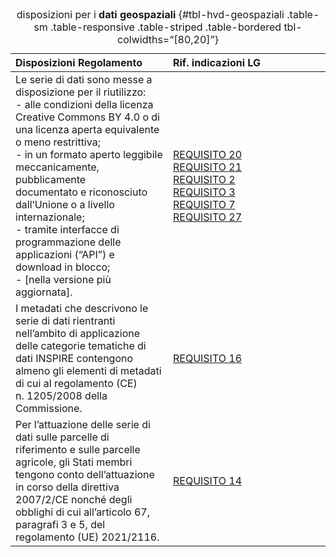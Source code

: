 :::{.column-page-inset-right}

| **Disposizioni Regolamento** | **Rif. indicazioni LG** |
| :--- | :--- |
| Le serie di dati sono messe a disposizione per il riutilizzo:<br>\- alle condizioni della licenza Creative Commons BY 4.0 o di una licenza aperta equivalente o meno restrittiva;<br>\- in un formato aperto leggibile meccanicamente, pubblicamente<br>documentato e riconosciuto dall’Unione o a livello internazionale;<br>\- tramite interfacce di programmazione delle applicazioni ("API") e download in blocco;<br>\- [nella versione più aggiornata]. | [REQUISITO 20](capitolo-6.qmd#req-20)<br>[REQUISITO 21](capitolo-6.qmd#req-21)<br>[REQUISITO 2](capitolo-4.qmd#req-2)<br>[REQUISITO 3](capitolo-4.qmd#req-3)<br>[REQUISITO 7](capitolo-4.qmd#req-7)<br>[REQUISITO 27](capitolo-7.qmd#req-27) |
| I metadati che descrivono le serie di dati rientranti nell’ambito di applicazione delle categorie tematiche di dati INSPIRE contengono almeno gli elementi di metadati di cui al regolamento (CE) n. 1205/2008 della Commissione. | [REQUISITO 16](capitolo-4.qmd#req-16) |
| Per l'attuazione delle serie di dati sulle parcelle di riferimento e sulle parcelle agricole, gli Stati membri tengono conto dell'attuazione in corso della direttiva 2007/2/CE nonché degli obblighi di cui all'articolo 67, paragrafi 3 e 5, del regolamento (UE) 2021/2116. | [REQUISITO 14](capitolo-4.qmd#req-14) |

: disposizioni per i **dati geospaziali** {#tbl-hvd-geospaziali .table-sm .table-responsive .table-striped .table-bordered tbl-colwidths="[80,20]"}

:::
